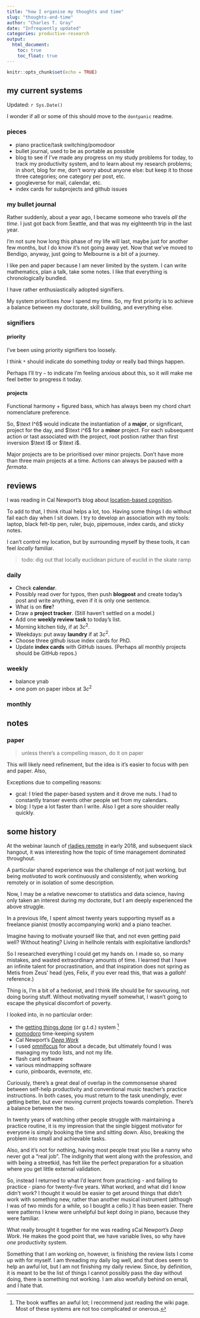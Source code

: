 ```yaml
---
title: "how I organise my thoughts and time"
slug: "thoughts-and-time"
author: "Charles T. Gray"
date: "Infrequently updated"
categories: productive-research
output: 
  html_document:
    toc: true
    toc_float: true
---
```


```r
knitr::opts_chunk$set(echo = TRUE)
```

## my current systems

Updated: `r Sys.Date()`

I wonder if all or some of this should move to the `dontpanic` readme.

### pieces

- piano practice/task switching/pomodoor
- bullet journal, used to be as portable as possible
- blog to see if I've made any progress on my study problems for today, to track my productivity system, and to learn about my research problems; in short, blog for me, don't worry about anyone else: but keep it to those three categories; one category per post, etc.
- googleverse for mail, calendar, etc.
- index cards for subprojects and github issues

### my bullet journal

Rather suddenly, about a year ago, I became someone who travels *all the time*. I just got back from Seattle, and that was my eighteenth trip in the last year. 

I'm not sure how long this phase of my life will last, maybe just for another few months, but I do know it's not going away yet. Now that we've moved to Bendigo, anyway, just going to Melbourne is a bit of a journey. 

I like pen and paper because I am never limited by the system. I can write mathematics, plan a talk, take some notes. I like that everything is chronologically bundled. 

I have rather enthusiastically adopted signifiers. 

My system prioritises *how* I spend my time. So, my first priority is to achieve a balance between my doctorate, skill building, and everything else. 

### signifiers

#### priority

I've been using priority signifiers too loosely. 

I think `*` should indicate do something *today* or really bad things happen. 

Perhaps I'll try  `~` to indicate I'm feeling anxious about this, so it will make me feel better to progress it today.  

#### projects

Functional harmony + figured bass, which has always been my chord chart nomenclature preference.

So, $\text I^6$ would indicate the instantiation of a **major**, or significant, project for the day, and $\text i^6$ for a **minor** project. For each subsequent action or tast associated with the project, root postion rather than first inversion $\text I$ or $\text i$.

Major projects are to be prioritised over minor projects. Don't have more than three main projects at a time. Actions can always be paused with a *fermata*.  

## reviews

I was reading in Cal Newport's blog about [location-based cognition](http://calnewport.com/blog/2018/05/17/ready-player-productive-on-virtual-reality-and-cognitively-demanding-work/).

To add to that, I think ritual helps a lot, too. Having some things I do without fail each day when I sit down. I try to develop an association with my tools: laptop, black felt-tip pen, ruler, bujo, pipemouse, index cards, and sticky notes. 

I can't control my location, but by surrounding myself by these tools, it can feel *locally* familiar. 

> todo: dig out that locally euclidean picture of euclid in the skate ramp 

### daily

- Check **calendar**. 
- Possibly read over for typos, then push **blogpost** and create today's post and write anything, even if it is only one sentence. 
- What is on **fire**?
- Draw a **project tracker**. (Still haven't settled on a model.)
- Add one **weekly review task** to today's list. 
- Morning kitchen tidy, if at $3c^2$.
- Weekdays: put away **laundry** if at $3c^2$. 
- Choose three github issue index cards for PhD.
- Update **index cards** with GitHub issues. (Perhaps all monthly projects should be GitHub repos.)


### weekly

- balance ynab 
- one pom on paper inbox at $3c^2$


### monthly


## notes

### paper

> unless there's a compelling reason, do it on paper 

This will likely need refinement, but the idea is it's easier to focus with pen and paper. Also, 

Exceptions due to compelling reasons:

- gcal: I tried the paper-based system and it drove me nuts. I had to constantly transer events other people set from my calendars. 
- blog: I type a lot faster than I write. Also I get a sore shoulder really quickly. 



## some history

At the webinar launch of [rladies remote](https://www.r-bloggers.com/introducing-r-ladies-remote-chapter/) in early 2018, and subsequent slack hangout, it was interesting how the topic of time management dominated throughout. 

A particular shared experience was the challenge of not just working, but being *motivated* to work continuously and consistently, when working remotely or in isolation of some description. 

Now, I may be a relative newcomer to statistics and data science, having only taken an interest during my doctorate, but I am deeply experienced the above struggle. 

In a previous life, I spent almost twenty years supporting myself as a freelance pianist (mostly accompanying work) and a piano teacher. 

Imagine having to motivate yourself like that, and not even getting paid well? Without heating? Living in hellhole rentals with exploitative landlords?

So I researched everything I could get my hands on. I made so, so many mistakes, and wasted extraordinary amounts of time. I learned that I have an infinite talent for procrastination, and that inspiration does not spring as Metis from Zeus' head (yes, Felix, if you ever read this, that was a *gallah!* reference.)

Thing is, I'm a bit of a hedonist, and I think life should be for savouring, not doing boring stuff. Without motivating myself somewhat, I wasn't going to escape the physical discomfort of poverty. 

I looked into, in no particular order:

- the [getting things done](https://en.wikipedia.org/wiki/Getting_Things_Done) (or g.t.d.) system [^1]
- [pomodoro](https://en.wikipedia.org/wiki/Pomodoro_Technique) time-keeping system
- Cal Newport's [*Deep Work*](http://calnewport.com/books/deep-work/)
- I used [omnifocus](https://www.omnigroup.com/omnifocus) for about a decade, but ultimately found I was managing my todo lists, and not my life. 
- flash card software
- various mindmapping software
- curio, pinboards, evernote, etc.

Curiously, there's a great deal of overlap in the commonsense shared between self-help productivity and conventional music teacher's practice instructions. In both cases, you must return to the task unendingly, ever getting better, but ever moving current projects towards completion. There's a balance between the two.  

In twenty years of watching other people struggle with maintaining a practice routine, it is my impression that the single biggest motivator for everyone is simply booking the time and sitting down. Also, breaking the problem into small and achievable tasks. 

Also, and it's not for nothing, having most people treat you like a nanny who never got a "real job". The indignity that went along with the profession, and with being a streetkid, has felt like the perfect preparation for a situation where you get little external validation. 

So, instead I returned to what I'd learnt from practicing - and failing to practice - piano for twenty-five years. What worked, and what did I know didn't work? I thought it would be easier to get around things that didn't work with something new, rather than another musical instrument (although I was of two minds for a while, so I bought a cello.) It has been easier. There were patterns I knew were unhelpful but kept doing in piano, because they were familiar. 

What really brought it together for me was reading sCal Newport's *Deep Work*. He makes the good point that, we have variable lives, so why have *one* productivity system. 

Something that I am working on, however, is finishing the review lists I come up with for myself. I am threading my daily log well, and that does seem to help an awful lot, but I am not finishing my daily review. Since, by definition, it is meant to be the list of things I cannot possibly pass the day without doing, there is something not working. I am also woefully behind on email, and I hate that. 

[^1]: The book waffles an awful lot; I recommend just reading the wiki page. Most of these systems are not too complicated or onerous. 